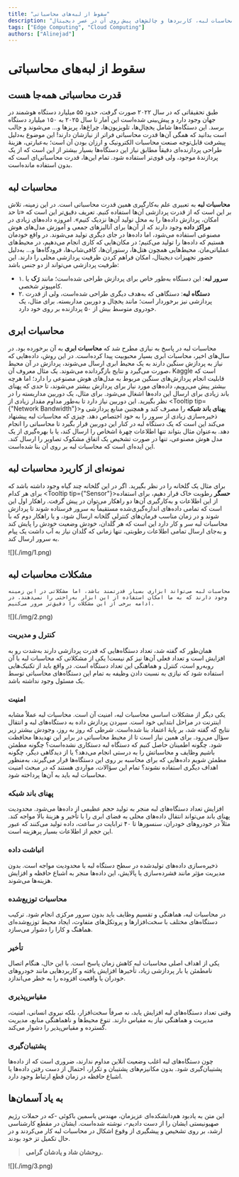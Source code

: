 ```yaml
---
title: "سقوط از لبه‌های محاسباتی"
description: "مروری بر محاسبات لبه، کاربردها و چالش‌های پیش روی آن در عصر دیجیتال"
tags: ["Edge Computing", "Cloud Computing"]
authors: ["Alinejad"]
---
```


# سقوط از لبه‌های محاسباتی

## قدرت محاسباتی همه‌جا هست

طبق تحقیقاتی که در سال ۲۰۲۲ صورت گرفت، حدود ۵۵ میلیارد دستگاه هوشمند در جهان وجود دارد و پیش‌بینی شده‌است این آمار تا سال ۲۰۲۵ به ۱۵۰ میلیارد دستگاه برسد. این دستگاه‌ها شامل یخچال‌ها، تلویزیون‌ها، چراغ‌ها، پریز‌ها و… می‌شوند و جالب است بدانید که همگی آن‌ها قدرت محاسباتی فراتر از نیازشان دارند! این موضوع به‌دلیل پیشرفت قابل‌توجه صنعت محاسبات الکترونیک و ارزان بودن آن است؛ به‌عبارتی، هزینهٔ طراحی پردازنده‌ای دقیقاً مطابق نیاز این دستگاه‌ها بسیار بیشتر از این است که از یک پردازندهٔ موجود، ولی قوی‌تر استفاده شود. تمام این‌ها، قدرت محاسباتی‌ای است که بدون استفاده مانده‌است.

## محاسبات لبه


<Tooltip tip="Edge Computing"><span>**محاسبات لبه**</span></Tooltip>
به تعبیری علم به‌کارگیری همین قدرت محاسباتی است. در این زمینه، تلاش بر این است که از قدرت پردازشی آن‌ها استفاده کنیم. تعریف دقیق‌تر این است که «تا حد امکان، پردازش داده‌ها را به محل تولید آن‌ها نزدیک کنیم». امروزه داده‌های زیادی در
<Tooltip tip="Data Centers"><span>**مراکز داده**</span></Tooltip>
وجود دارند که از آن‌ها برای آنالیزهای جمعی و آموزش مدل‌های هوش مصنوعی استفاده می‌شود، اما داده‌ها در جای دیگری تولید می‌شوند. در واقع خودمان هستیم که داده‌ها را تولید می‌کنیم؛ در مکان‌هایی که کاری انجام می‌دهیم، در محیط‌های عملیاتی‌مان. محیط‌هایی همچون هتل‌ها، رستوران‌ها، کافی‌شاپ‌ها، فرودگاه‌ها و… به‌دلیل حضور تجهیزات دیجیتال، امکان فراهم کردن ظرفیت پردازشی محلی را دارند. این ظرفیت پردازشی می‌تواند از دو جنس باشد:

- ۱. <Tooltip tip="Edge Server"><span>**سرور لبه**</span></Tooltip>: این دستگاه به‌طور خاص برای پردازش طراحی شده‌است؛ مانند <Tooltip tip="Rack"><span>**رَک**</span></Tooltip> یا کامپیوتر شخصی.
- ۲. <Tooltip tip="Edge Device"><span>**دستگاه لبه**</span></Tooltip>: دستگاهی که به‌هدف دیگری طراحی شده‌است، ولی از قدرت پردازشی نیز برخوردار است؛ مانند یخچال و دوربین مداربسته. برای مثال، یک خودروی متوسط بیش از ۵۰ پردازنده بر روی خود دارد.

## محاسبات ابری

محاسبات لبه در پاسخ به نیازی مطرح شد که
<Tooltip tip="Cloud Computing"><span>**محاسبات ابری**</span></Tooltip>
به آن برخورده بود. در سال‌های اخیر، محاسبات ابری بسیار محبوبیت پیدا کرده‌است. در این روش، داده‌هایی که نیاز به پردازش سنگین دارند به یک محیط ابری ارسال می‌شوند، پردازش در آن محیط صورت می‌گیرد و نتایج بازگردانده می‌شوند. یک مثال معروف آن، Kaggle است که قابلیت انجام پردازش‌های سنگین مربوط به مدل‌های هوش مصنوعی را دارد؛ اما هرچه بیشتر پیش می‌رویم، داده‌های مورد نیاز برای پردازش بیشتر می‌شوند، تا حدی که پهنای باند زیادی برای ارسال این داده‌ها اشغال می‌شود. برای مثال، یک دوربین مداربسته را در نظر بگیرید. این دوربین نیاز دارد تا به‌طور مداوم مقدار زیادی از
<Tooltip tip={"Network Bandwidth"}><span>**پهنای باند شبکه**</span></Tooltip>
را مصرف کند و همچنین منابع پردازشی و ذخیره‌سازی زیادی از سرور را به خود اختصاص دهد. چیزی که محاسبات لبه پیشنهاد می‌کند این است که یک دستگاه لبه در کنار این دوربین قرار بگیرد تا محاسباتی را انجام دهد. به‌عنوان مثال بتواند تنها اطلاعات چهرهٔ اشخاص را ارسال کند، یا با بهره‌گیری از یک مدل هوش مصنوعی، تنها در صورت تشخیص یک اتفاق مشکوک تصاویر را ارسال کند. این ایده‌ای است که محاسبات لبه بر روی آن بنا شده‌است.

## نمونه‌ای از کاربرد محاسبات لبه

برای مثال یک گلخانه را در نظر بگیرید. اگر در این گلخانه چند گیاه وجود داشته باشد که برای هر کدام
<Tooltip tip={"Sensor"}><span>**حسگر**</span></Tooltip>
رطوبت خاک قرار دهیم، برای استفاده از این اطلاعات و به‌کارگیری آن‌ها دو راهکار می‌توان در پیش گرفت. راهکار اول این است که تمامی داده‌های اندازه‌گیری‌شده مستقیماً به سرور فرستاده شوند تا پردازش شوند و در زمان مناسب فرمان‌های کنترلی گلخانه ارسال شود، و یا راهکار دوم که با محاسبات لبه سر و کار دارد این است که هر گلدان، خودش وضعیت خودش را پایش کند و به‌جای ارسال تمامی اطلاعات رطوبتی، تنها زمانی که گلدان نیاز به آب داشت یک پیام به سرور ارسال کند.

<div style={{textAlign: 'center', paddingInline: "10%"}}>
    ![](./img/1.png)
</div>

## مشکلات محاسبات لبه

	محاسبات لبه می‌تواند ابزاری بسیار قدرتمند باشد، اما مشکلاتی در این زمینه وجود دارند که به ما امکان استفاده از این ابزار به‌راحتی را نمی‌دهند. در ادامه برخی از این مشکلات را دقیق‌تر مرور می‌کنیم.

<div style={{textAlign: 'center', paddingInline: "5%"}}>
    ![](./img/2.png)
</div>


### کنترل و مدیریت

همان‌طور که گفته شد، تعداد دستگاه‌هایی که قدرت پردازشی دارند به‌شدت رو به افزایش است و تعداد فعلی آن‌ها نیز کم نیست! یکی از مشکلاتی که محاسبات لبه با آن روبه‌رو است، کنترل و هماهنگی این تعداد دستگاه است. در واقع باید از تکنیک‌هایی استفاده شود که نیازی به نسبت دادن وظیفه به تمام این دستگاه‌های محاسباتی توسط یک مسئول وجود نداشته باشد.


### امنیت

یکی دیگر از مشکلات اساسی محاسبات لبه، امنیت آن است. محاسبات لبه عملاً مشابه اینترنت در مراحل ابتدایی خود است. سپردن پردازش داده به دستگاه‌های لبه و انتقال نتایج که گفته‌ شد، بر پایهٔ اعتماد بنا شده‌است. شرطی که روز به روز، وجودش بیشتر زیر سؤال می‌رود. برای همین نیاز است تا از محیط محاسباتی در برابر این تهدیدها محافظت شود. چگونه اطمینان حاصل کنیم که دستگاه لبه دستکاری نشده‌است؟ چگونه مطمئن باشیم وظایف و محاسباتش را به درستی انجام می‌دهد؟ یا از دیدگاهی دیگر، چگونه مطمئن شویم داده‌هایی که برای محاسبه بر روی این دستگاه‌ها قرار می‌گیرند، به‌منظور اهداف دیگری استفاده نشوند؟ تمام این سؤالات، مواردی هستند که در مبحث امنیت محاسبات لبه باید به آن‌ها پرداخته شود.

### پهنای‌ باند شبکه

افزایش تعداد دستگاه‌های لبه منجر به تولید حجم عظیمی از داده‌‌ها می‌شود. محدودیت پهنای باند می‌تواند انتقال داده‌های محلی به فضای ابری را با تأخیر و هزینهٔ بالا مواجه کند. مثلاً در خودروهای خودران، سنسورها تا ۴۰ ترابایت در ساعت، داده تولید می‌کنند که عبور این حجم از اطلاعات بسیار پرهزینه است.

### انباشت داده

ذخیره‌سازی داده‌های تولیدشده در سطح دستگاه لبه با محدودیت مواجه است. بدون مدیریت مؤثر مانند فشرده‌سازی یا پالایش، این داده‌ها منجر به اشباع حافظه و افزایش هزینه‌ها می‌شوند.

### محاسبات توزیع‌شده

در محاسبات لبه، هماهنگی و تقسیم وظایف باید بدون سرور مرکزی انجام شود. ترکیب دستگاه‌های مختلف با سخت‌افزارها و پروتکل‌های متفاوت، ایجاد محیط توزیع‌شده‌ای هماهنگ و کارا را دشوار می‌سازد.

### تأخیر

یکی از اهداف اصلی محاسبات لبه کاهش زمان پاسخ است. با این حال، هنگام اتصال نامطمئن یا بار پردازشی زیاد، تأخیرها افزایش یافته و کاربردهایی مانند خودروهای خودران یا واقعیت افزوده را به خطر می‌اندازد.

### مقیاس‌پذیری

وقتی تعداد دستگاه‌های لبه افزایش یابد، نه صرفاً سخت‌افزار، ‌بلکه نیروی انسانی، امنیت، مدیریت و هماهنگی نیاز به مقیاس دارند. تنوع محیط‌ها و ناهماهنگی منابع، مدیریت گسترده و مقیاس‌پذیر را دشوار می‌کند.

### پشتیبان‌گیری

چون دستگاه‌های لبه اغلب وضعیت آنلاین مداوم ندارند، ضروری است که از داده‌ها پشتیبان‌گیری شود. بدون مکانیزم‌های پشتیبان و تکرار، احتمال از دست رفتن داده‌ها یا اشباع حافظه در زمان قطع ارتباط وجود دارد.

## به یاد آسمان‌ها

این متن به یادبود هم‌دانشکده‌ای عزیزمان، مهندس یاسمین باکوئی -که در حملات رژیم صهیونیستی ایشان را از دست دادیم-، نوشته شده‌است. ایشان در مقطع کارشناسی ارشد، بر روی تشخیص و پیشگیری از وقوع اشکال در محاسبات لبه کار می‌کردند و در حال تکمیل تز خود بودند.

> **روحشان شاد و یادشان گرامی.**

<div style={{textAlign: 'center', paddingInline: "5%"}}>
    ![](./img/3.png)
</div>

